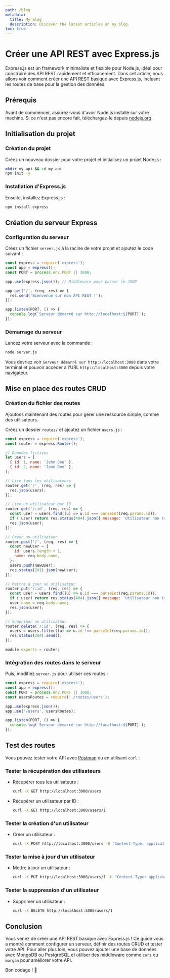 ```yaml
---
path: /blog
metadata:
  title: My Blog
  description: Discover the latest articles on my blog.
toc: true
---
```


# Créer une API REST avec Express.js

Express.js est un framework minimaliste et flexible pour Node.js, idéal pour construire des API REST rapidement et efficacement. Dans cet article, nous allons voir comment créer une API REST basique avec Express.js, incluant les routes de base pour la gestion des données.

## Prérequis

Avant de commencer, assurez-vous d'avoir Node.js installé sur votre machine. Si ce n'est pas encore fait, téléchargez-le depuis [nodejs.org](https://nodejs.org/).

## Initialisation du projet

### Création du projet

Créez un nouveau dossier pour votre projet et initialisez un projet Node.js :

```sh
mkdir my-api && cd my-api
npm init -y
```

### Installation d'Express.js

Ensuite, installez Express.js :

```sh
npm install express
```

## Création du serveur Express

### Configuration du serveur

Créez un fichier `server.js` à la racine de votre projet et ajoutez le code suivant :

```javascript
const express = require('express');
const app = express();
const PORT = process.env.PORT || 3000;

app.use(express.json()); // Middleware pour parser le JSON

app.get('/', (req, res) => {
  res.send('Bienvenue sur mon API REST !');
});

app.listen(PORT, () => {
  console.log(`Serveur démarré sur http://localhost:${PORT}`);
});
```

### Démarrage du serveur

Lancez votre serveur avec la commande :

```sh
node server.js
```

Vous devriez voir `Serveur démarré sur http://localhost:3000` dans votre terminal et pouvoir accéder à l'URL `http://localhost:3000` depuis votre navigateur.

## Mise en place des routes CRUD

### Création du fichier des routes

Ajoutons maintenant des routes pour gérer une ressource simple, comme des utilisateurs.

Créez un dossier `routes/` et ajoutez un fichier `users.js` :

```javascript
const express = require('express');
const router = express.Router();

// Données fictives
let users = [
  { id: 1, name: 'John Doe' },
  { id: 2, name: 'Jane Doe' },
];

// Lire tous les utilisateurs
router.get('/', (req, res) => {
  res.json(users);
});

// Lire un utilisateur par ID
router.get('/:id', (req, res) => {
  const user = users.find((u) => u.id === parseInt(req.params.id));
  if (!user) return res.status(404).json({ message: 'Utilisateur non trouvé' });
  res.json(user);
});

// Créer un utilisateur
router.post('/', (req, res) => {
  const newUser = {
    id: users.length + 1,
    name: req.body.name,
  };
  users.push(newUser);
  res.status(201).json(newUser);
});

// Mettre à jour un utilisateur
router.put('/:id', (req, res) => {
  const user = users.find((u) => u.id === parseInt(req.params.id));
  if (!user) return res.status(404).json({ message: 'Utilisateur non trouvé' });
  user.name = req.body.name;
  res.json(user);
});

// Supprimer un utilisateur
router.delete('/:id', (req, res) => {
  users = users.filter((u) => u.id !== parseInt(req.params.id));
  res.status(204).send();
});

module.exports = router;
```

### Intégration des routes dans le serveur

Puis, modifiez `server.js` pour utiliser ces routes :

```javascript
const express = require('express');
const app = express();
const PORT = process.env.PORT || 3000;
const usersRoutes = require('./routes/users');

app.use(express.json());
app.use('/users', usersRoutes);

app.listen(PORT, () => {
  console.log(`Serveur démarré sur http://localhost:${PORT}`);
});
```

## Test des routes

Vous pouvez tester votre API avec [Postman](https://www.postman.com/) ou en utilisant `curl` :

### Tester la récupération des utilisateurs

- Récupérer tous les utilisateurs :
  ```sh
  curl -X GET http://localhost:3000/users
  ```
- Récupérer un utilisateur par ID :
  ```sh
  curl -X GET http://localhost:3000/users/1
  ```

### Tester la création d'un utilisateur

- Créer un utilisateur :
  ```sh
  curl -X POST http://localhost:3000/users -H "Content-Type: application/json" -d '{"name": "Alice"}'
  ```

### Tester la mise à jour d'un utilisateur

- Mettre à jour un utilisateur :
  ```sh
  curl -X PUT http://localhost:3000/users/1 -H "Content-Type: application/json" -d '{"name": "John Smith"}'
  ```

### Tester la suppression d'un utilisateur

- Supprimer un utilisateur :
  ```sh
  curl -X DELETE http://localhost:3000/users/1
  ```

## Conclusion

Vous venez de créer une API REST basique avec Express.js ! Ce guide vous a montré comment configurer un serveur, définir des routes CRUD et tester votre API. Pour aller plus loin, vous pouvez ajouter une base de données avec MongoDB ou PostgreSQL et utiliser des middleware comme `cors` ou `morgan` pour améliorer votre API.

Bon codage ! 🚀
